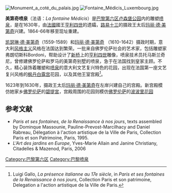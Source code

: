 {{copyedit|time=2013-10-01T05:42:53+00:00}}
{{expand|time=2013-10-01T05:42:53+00:00}}
[[File:Monument_a_coté_du_palais.jpg|thumb]]
[[Image:Fontaine_Médicis_Luxembourg.jpg|thumbnail]]

'''美第奇喷泉'''（法语：''La fontaine Médicis''）是[[巴黎第六区|巴黎第六区]][[卢森堡公园|卢森堡公园]]内的雕塑[[喷泉|喷泉]]，是在1630年，由[[法國|法國]]國王[[亨利四世_(法兰西)|亨利四世]]的遗孀，[[路易十三|路易十三]]的摄政王太后[[玛丽·德·美第奇|玛丽·德·美第奇]]兴建。1864-66年移至现址重建。

[[凯瑟琳·德·美第奇|凯瑟琳·德·美第奇]]（1559-1589）和[[玛丽·德·美第奇|玛丽·德·美第奇]] （1610-1642）摄政时期，意大利[[风格主义|风格主义]]风格在法国达到繁荣。一批来自佛罗伦萨社会的艺术家，包括雕塑家弗朗切斯科Bordoni，帮助设计了[[新桥|新桥]]上的[[亨利四世|亨利四世]]雕像，喷泉技术员托马斯兰奇尼，曾修建佛罗伦萨和罗马的美第奇别墅的喷泉，急于在法国找到皇家主顾。不久，精心装饰着雕塑和[[喷泉|喷泉]]的意大利文艺复兴特色的花园，出现在法国第一座文艺复兴风格的[[枫丹白露宫|枫丹白露宫]]花园，以及其他王室宫殿<ref>Luigi Gallo, ''La présence italianne au 17e siècle'', in  ''Paris et ses fontaines de la Renaissance à nos jours'', Collection Paris et son patrimoine, Delegation a l'action artistique de la Ville de Paris.</ref>。

1623年到1630年，摄政王太后[[玛丽·德·美第奇|玛丽·德·美第奇]]在左岸兴建自己的宫殿。新宫殿模仿她家乡[[佛罗伦萨|佛罗伦萨]]的[[碧提宮|碧提宮]]，宫殿周围的花园则模仿[[佛罗伦萨|佛罗伦萨]]的[[波波里花园|波波里花园]] 

== 参考文献 ==
{{reflist}}
*''Paris et ses fontaines, de la Renaissance à nos jours'', texts assembled by Dominque Massounie, Pauline-Prevost-Marcilhacy and Daniel Rabreau,  Délegation à l'action artistique de la Ville de Paris,  Collection Paris et son Patrimoine, Paris, 1995.
*''L'Art des jardins en Europe'', Yves-Marie Allain and Janine Christiany, Citadelles & Mazenod, Paris, 2006

{{Coord|48|50|53|N|2|20|21|E|type:landmark_region:FR|display=title}}

[[Category:巴黎第六区|Category:巴黎第六区]]
[[Category:巴黎喷泉|Category:巴黎喷泉]]
